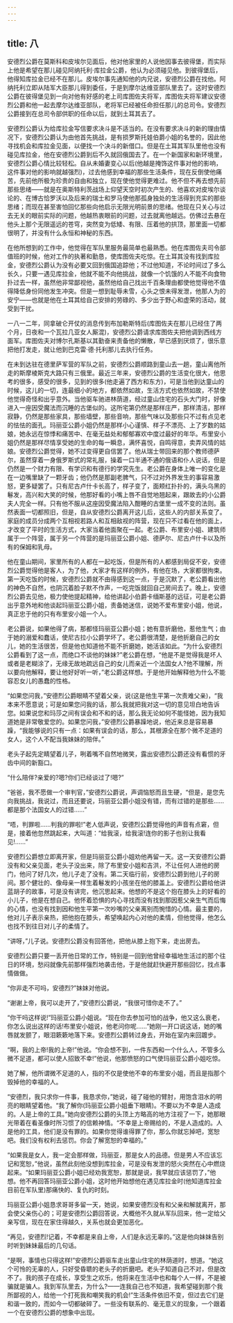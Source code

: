 ```yaml
---
---
---
```

title: 八
---




安德烈公爵在莫斯科和皮埃尔见面后，他对他家里的人说他因事去彼得堡，而实际上他是希望在那儿碰见阿纳托利·库拉金公爵，他认为必须碰见他。到彼得堡后，他得知库拉金已经不在那儿。皮埃尔事先通知他的内兄说，安德烈公爵在找他。阿纳托利立即从陆军大臣那儿得到委任，于是到摩尔达维亚部队里去了。这时安德烈公爵在彼得堡见到一向对他有好感的老上司库图佐夫将军，库图佐夫将军建议安德烈公爵和他一起去摩尔达维亚部队，老将军已经被任命担任那儿的总司令。安德烈公爵接到在总司令部供职的任命以后，就到土耳其去了。

安德烈公爵认为给库拉金写信要求决斗是不适当的。在没有要求决斗的新的理由情况下，安德烈公爵认为由他首先挑战，是有损罗斯托娃伯爵小姐的名誉的，因此他寻找机会和库拉金见面，以便找一个决斗的新借口。但是在土耳其军队里他也没有碰见库拉金，他在安德烈公爵到后不久就回俄国去了。在一个新国家和新环境里，安德烈公爵心情比较轻松。自从未婚妻变心以后(他越是掩饰这件事对他的影响，这件事对他的影响就越强烈)，过去他感到幸福的那些生活条件，现在反倒使他痛苦，先前他所极为珍贵的自由和独立，现在使他觉得更难过。他不但不再去想先前那些思绪——就是在奥斯特利茨战场上仰望天空时初次产生的、他喜欢对皮埃尔谈论的、在博古恰罗沃以及后来的瑞士和罗马使他那孤身独处的生活得到充实的那些思绪；而现在甚至害怕回忆那些向他启示无限光明前景的思绪。他现在只关心与过去无关的眼前实际的问题，他越热衷眼前的问题，过去就离他越远。仿佛过去悬在他头上那个无限遥远的苍穹，突然变为低矮、有限、压着他的拱顶，那里面一切都很明了，并没有什么永恒和神秘的东西。

在他所想到的工作中，他觉得在军队里服务最简单也最熟悉。他在库图佐夫司令部值班的时候，他对工作的执著和勤恳，使库图佐夫吃惊。在土耳其没有找到库拉金，安德烈公爵认为没有必要又回到俄国追踪他；不过他知道，不论时间过了多么长久，只要一遇见库拉金，他就不能不向他挑战，就像一个饥饿的人不能不向食物扑过去一样，虽然他非常鄙视他，虽然他给自己找出千百条理由都使他觉得他不值得降低身份同他发生冲突。但是一想到耻辱未雪，心头之恨未得发泄，他那人为的安宁——也就是他在土耳其给自己安排的劳碌的、多少出于野心和虚荣的活动，就受到干扰。

一八一二年，同拿破仑开仗的消息传到布加勒斯特后(库图佐夫在那儿已经住了两个月，日夜和一个瓦拉几亚女人厮混)，安德烈公爵请求库图佐夫把他调到西线方面军。库图佐夫对博尔孔斯基以其勤奋来责备他的懒散，早已感到厌烦了，很乐意把他打发走，就让他到巴克雷·德·托利那儿去执行任务。

在未到达驻在德里萨军营的军队之前，安德烈公爵顺路到童山去一趟，童山离他所走的斯摩棱斯克大路只有三俄里。最近三年来，安德烈公爵的生活变化很大，他思考的很多，感受的很多，见到的很多(他走遍了西方和东方)，可是当他到达童山的时候，这儿的一切，连最细小的地方，都依然如故，生活方式也依然如故，不禁使他觉得奇怪和出乎意外。当他驱车驰进林荫道，经过童山住宅的石头大门时，好像进入一座因受魔法而沉睡的古堡似的。这所宅第仍然是那样庄严，那样清洁，那样寂静，仍然是那些家具，那些墙壁，那些音响，那些气味以及那些只不过有点见老的怯怯的面孔。玛丽亚公爵小姐仍然是那样小心谨慎、样子不漂亮、上了岁数的姑娘，她永远在惊悸和痛苦中、在毫无益处和郁郁寡欢中度过最好的年华。布里安小姐仍然是那样尽情享受她的生命的每一瞬息，满怀喜悦，自鸣得意，卖弄风情的姑娘。安德烈公爵觉得，她不过变得更自信罢了。他从瑞士带回来的那个教师德萨尔，虽然穿着一身俄罗斯式的常礼服，操着一口半通不通的俄语和仆人说话，但是仍然是一个财力有限、有学识和有德行的学究先生。老公爵在身体上唯一的变化是在一边嘴里缺了一颗牙齿；他仍然是那副老脾气，只不过对外界发生的事容易激怒，更多疑罢了。只有尼古卢什卡长高了，样子变了，面颊红扑扑的，满头乌黑的鬈发，高兴和大笑的时候，他那好看的小嘴上唇不自觉地翘起来，跟故去的小公爵夫人完全一样。只有他不服从这座因受魔法陷入酣睡的古堡里一成不变的法则。虽然表面一切都照旧，但是，自从安德烈公爵离开这儿后，这些人的内部关系变了。家庭的成员分成两个互相视若路人和互相敌视的阵营，现在只不过看在他的面上，才改变了平时的生活方式，大家当着他面聚在一起。老公爵、布里安小姐、建筑师属于一个阵营，属于另一个阵营的是玛丽亚公爵小姐、德萨尔、尼古卢什卡以及所有的保姆和乳母。

他在童山期间，家里所有的人都在一起吃饭，但是所有的人都感到局促不安，安德烈公爵觉得他是客人，为了他，大家才有这样的例外，有他在场，大家都很拘束。第一天吃饭的时候，安德烈公爵就不由得感到这一点，于是沉默了，老公爵看出他的神色不自然，也阴沉着脸子默不作声，一吃完饭就回自己房间去了。晚上，安德烈公爵去见他，极力使他提起精神，给他讲起小伯爵卡缅斯基的远征，可是老公爵出乎意外地和他谈起玛丽亚公爵小姐，责备她迷信，说她不爱布里安小姐，他说，真正忠于他的只有布里安小姐一个人。

老公爵说，如果他得了病，那都怪玛丽亚公爵小姐；她有意折磨他，惹他生气；由于她的溺爱和蠢话，使尼古拉小公爵学坏了。老公爵很清楚，是他折磨自己的女儿，她的生活很苦，但是他也知道他不能不折磨她，她活该如此。“为什么安德烈公爵看到了这一点，而绝口不谈他的妹妹?”老公爵在想，“他是不是觉得我是坏人或者是老糊涂了，无缘无故地疏远自己的女儿而亲近一个法国女人?他不理解，所以要向他解释，要让他好好听一听，”老公爵这样想。于是他开始解释他为什么不能容忍女儿的愚蠢的性格。

“如果您问我，”安德烈公爵眼睛不望着父亲，说(这是他生平第一次责难父亲)，“我本来不愿意说；可是如果您问我的话，那么我就把我对这一切的意见坦白地告诉您。如果说您和玛莎之间有误会和不和的话，那么我无论如何不能怪她，因为我知道她是非常敬爱您的。如果您问我，”安德烈公爵暴躁地说，他近来总是容易暴躁，“我能够说的只有一点：如果有误会的话，那么，其根源全在那个微不足道的女人，这个人不配当我妹妹的陪伴。”

老头子起先定睛望着儿子，咧着嘴不自然地微笑，露出安德烈公爵还没有看惯的牙齿中间的新豁口。

“什么陪伴?亲爱的?嗯?你们已经谈过了!嗯?”

“爸爸，我不愿做一个审判官，”安德烈公爵说，声调恼怒而且生硬，“但是，是您先向我挑战，我说过，而且还要说，玛丽亚公爵小姐没有错，而有过错的是那些……都是那个法国女人的过错……”

“唔，判罪啦……判我的罪啦!”老人低声说，安德烈公爵觉得他的声音有点窘，但是，接着他忽然跳起来，大叫道：“给我滚，给我滚!连你的影子也别让我看见!……”

安德烈公爵想立即离开家，但是玛丽亚公爵小姐劝他再留一天。这一天安德烈公爵没有和父亲见面，老头子没出来，除了布里安小姐和吉洪，不让任何人进他的房门，他问了好几次，他儿子走了没有。第二天临行前，安德烈公爵到他儿子的房间。那个健壮的、像母亲一样生着鬈发的小孩坐在他的膝盖上。安德烈公爵给他讲蓝胡子的故事，可是没有讲完，他沉思起来。他想的不是这个抱在膝头上的好看的小儿子，他是在想自己。他怀着恐惧的内心寻找而没有找到那因惹父亲生气而后悔的心情，也没有找到因和他生平第一次吵嘴的父亲离别而惋惜的心情。最主要的，他对儿子表示亲热，把他抱在膝头，希望唤起内心对他的柔情，但他觉得，他怎么也找不到往日对儿子的柔情了。

“讲呀，”儿子说。安德烈公爵没有回答他，把他从膝上抱下来，走出房去。

安德烈公爵只要一丢开他日常的工作，特别是一回到他曾经幸福地生活过的那个往日的环境，愁闷就像先前那样强烈地袭击他，于是他就赶快避开那些回忆，找点事情做做。

“你非走不可吗，安德烈?”妹妹对他说。

“谢谢上帝，我可以走开了，”安德烈公爵说，“我很可惜你走不了。”

“你干吗这样说!”玛丽亚公爵小姐说。“现在你去参加可怕的战争，他又这么衰老，你怎么说出这样的话!布里安小姐说，他老问你呢……”她刚一开口说这话，她的嘴唇就发颤了，眼泪簌簌地落下来。安德烈公爵转过身去，开始在室内来回踱步。

“啊，我的上帝!我的上帝!”他说。“你会想不到，一件东西和一个什么人，不管多么微不足道，都可以使人招致不幸!”他说，他那愤怒的口气使玛丽亚公爵小姐吃惊。

她了解，他所谓微不足道的人，指的不仅是使他不幸的布里安小姐，而且是指那个毁掉他的幸福的人。

“安德烈，我只求你一件事，我恳求你，”她说，碰了碰他的臂肘，用饱含泪水的明亮的眼睛望着他。“我了解你(玛丽亚公爵小姐垂下眼睛)。不要以为不幸是人造成的。人是上帝的工具。”她向安德烈公爵的头顶上方略高的地方注视了一下，她那眼光带着在看圣像时所习惯了的信赖神情。“不幸是上帝赐给的，不是人造成的。人是他的工具，他们是没有罪的。如果你觉得谁得罪了你，那么你就忘掉吧，宽恕吧。我们没有权利去惩罚。你会了解宽恕的幸福的。”

“如果我是女人，我一定会那样做，玛丽亚，那是女人的品德。但是男人不应该忘记和宽恕，”他说，虽然此刻他没想到库拉金，可是没有发泄的怒火突然在心中燃烧起来。“如果玛丽亚公爵小姐已经劝我宽恕，那就是说，我早就应该惩罚了，”他想。他不再回答玛丽亚公爵小姐，这时他开始想他在遇见库拉金时(他知道库拉金目前在军队里)那痛快的、复仇的时刻。

玛丽亚公爵小姐恳求哥哥多留一天，她说，如果安德烈没有和父亲和解就离开，那会使父亲伤心的；可是安德烈公爵回答说，大概他不久就从军队回来，他一定给父亲写信，现在在家住得越久，关系也就会更加恶化。

“再见，安德烈!记着，不幸都是来自上帝，人们是永远无辜的。”这是他向妹妹告别时听到妹妹最后的几句话。

“是啊，事情也只得这样!”安德烈公爵驱车走出童山住宅的林荫道时，想道。“她这个可怜的无辜的人，只好受昏聩的老头子的折磨吧。老头子知道自己不对，但是改不了。我的孩子在成长，享受生之欢乐，他将来在生活中也和每个人一样，不是被骗就是骗人。我到军队里去，为什么?——连我自己也不知道，我希望碰到那个我所鄙视的人，给他一个打死我和嘲笑我的机会!”生活条件依旧不变，但过去它们是和谐一致的，而如今一切都破碎了。一些没有联系的、毫无意义的现象，一个跟着一个在安德烈公爵的想象中出现。